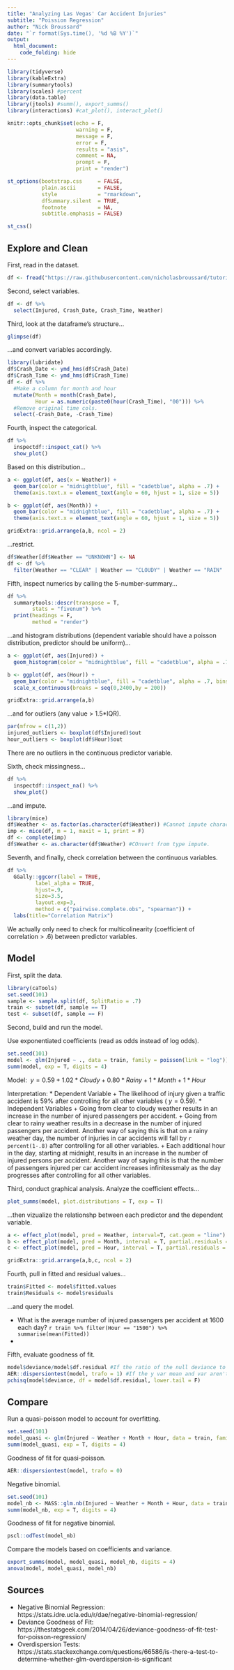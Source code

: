 ```yaml
---
title: "Analyzing Las Vegas' Car Accident Injuries"
subtitle: "Poission Regression"
author: "Nick Broussard"
date: "`r format(Sys.time(), '%d %B %Y')`"
output: 
  html_document:
    code_folding: hide
---
```

```r

library(tidyverse)
library(kableExtra)
library(summarytools)
library(scales) #percent
library(data.table)
library(jtools) #summ(), export_summs()
library(interactions) #cat_plot(), interact_plot()

knitr::opts_chunk$set(echo = F, 
                      warning = F, 
                      message = F, 
                      error = F,
                      results = "asis",
                      comment = NA,
                      prompt = F,
                      print = "render")

st_options(bootstrap.css     = FALSE,       
           plain.ascii       = FALSE,       
           style             = "rmarkdown", 
           dfSummary.silent  = TRUE,        
           footnote          = NA,          
           subtitle.emphasis = FALSE)       
```

```r
st_css()
```

## Explore and Clean

First, read in the dataset.

```r
df <- fread("https://raw.githubusercontent.com/nicholasbroussard/tutorials/master/poisson_injuries_lasvegas.csv")
```

Second, select variables.

```r
df <- df %>%
  select(Injured, Crash_Date, Crash_Time, Weather)
```

Third, look at the dataframe's structure...

```r
glimpse(df)
```

...and convert variables accordingly.

```r
library(lubridate)
df$Crash_Date <- ymd_hms(df$Crash_Date)
df$Crash_Time <- ymd_hms(df$Crash_Time)
df <- df %>%
  #Make a column for month and hour
  mutate(Month = month(Crash_Date),
         Hour = as.numeric(paste0(hour(Crash_Time), "00"))) %>%
  #Remove original time cols.
  select(-Crash_Date, -Crash_Time)
```

Fourth, inspect the categorical.

```r
df %>%
  inspectdf::inspect_cat() %>%
  show_plot()
```

Based on this distribution...

```r
a <- ggplot(df, aes(x = Weather)) +
  geom_bar(color = "midnightblue", fill = "cadetblue", alpha = .7) +
  theme(axis.text.x = element_text(angle = 60, hjust = 1, size = 5))

b <- ggplot(df, aes(Month)) +
  geom_bar(color = "midnightblue", fill = "cadetblue", alpha = .7) +
  theme(axis.text.x = element_text(angle = 60, hjust = 1, size = 5))

gridExtra::grid.arrange(a,b, ncol = 2)
```

...restrict.

```r
df$Weather[df$Weather == "UNKNOWN"] <- NA
df <- df %>%
  filter(Weather == "CLEAR" | Weather == "CLOUDY" | Weather == "RAIN" | is.na(Weather))
```

Fifth, inspect numerics by calling the 5-number-summary...

```r
df %>%
  summarytools::descr(transpose = T,
        stats = "fivenum") %>%
  print(headings = F,
        method = "render")
```

...and histogram distributions (dependent variable should have a poisson distribution, predictor should be uniform)...

```r
a <- ggplot(df, aes(Injured)) +
  geom_histogram(color = "midnightblue", fill = "cadetblue", alpha = .7, bins = 30) 

b <- ggplot(df, aes(Hour)) +
  geom_bar(color = "midnightblue", fill = "cadetblue", alpha = .7, bins = 30) +
  scale_x_continuous(breaks = seq(0,2400,by = 200))

gridExtra::grid.arrange(a,b)
```

...and for outliers (any value > 1.5*IQR).

```r
par(mfrow = c(1,2))
injured_outliers <- boxplot(df$Injured)$out
hour_outliers <- boxplot(df$Hour)$out
```

There are no outliers in the continuous predictor variable.

Sixth, check missingness... 

```r
df %>%
  inspectdf::inspect_na() %>%
  show_plot()
```

...and impute.

```r
library(mice)
df$Weather <- as.factor(as.character(df$Weather)) #Cannot impute character variables.
imp <- mice(df, m = 1, maxit = 1, print = F)
df <- complete(imp)
df$Weather <- as.character(df$Weather) #COnvert from type impute.
```

Seventh, and finally, check correlation between the continuous variables.

```r
df %>%
  GGally::ggcorr(label = TRUE, 
         label_alpha = TRUE,
         hjust=.9,
         size=3.5,
         layout.exp=3,
         method = c("pairwise.complete.obs", "spearman")) +
  labs(title="Correlation Matrix")
```

We actually only need to check for multicolinearity (coefficient of correlation > .6) between predictor variables.

## Model

First, split the data.

```r
library(caTools)
set.seed(101)
sample <- sample.split(df, SplitRatio = .7)
train <- subset(df, sample == T)
test <- subset(df, sample == F)
```

Second, build and run the model.

Use exponentiated coefficients (read as odds instead of log odds).

```r
set.seed(101)
model <- glm(Injured ~ ., data = train, family = poisson(link = "log"))
summ(model, exp = T, digits = 4)
```

Model: $\ y=0.59+1.02*Cloudy+0.80*Rainy+1*Month+1*Hour$

Interpretation:
* Dependent Variable
  + The likelihood of injury given a traffic accident is 59% after controlling for all other variables ($\ y=0.59$). 
* Independent Variables
  + Going from clear to cloudy weather results in an increase in the number of injured passengers per accident. 
  + Going from clear to rainy weather results in a decrease in the number of injured passengers per accident. Another way of saying this is that on a rainy weather day, the number of injuries in car accidents will fall by `r percent(1-.8)` after controlling for all other variables.
  + Each additional hour in the day, starting at midnight, results in an increase in the number of injured persons per accident.  Another way of saying this is that the number of passengers injured per car accident increases infinitessmaly as the day progresses after controlling for all other variables. 


Third, conduct graphical analysis. Analyze the coefficient effects...

```r
plot_summs(model, plot.distributions = T, exp = T)
```

...then vizualize the relationshp between each predictor and the dependent variable.

```r
a <- effect_plot(model, pred = Weather, interval=T, cat.geom = "line") #Categorical predictor.
b <- effect_plot(model, pred = Month, interval = T, partial.residuals = T, rug = T)
c <- effect_plot(model, pred = Hour, interval = T, partial.residuals = T, rug = T)

gridExtra::grid.arrange(a,b,c, ncol = 2)
```

Fourth, pull in fitted and residual values...

```r
train$Fitted <- model$fitted.values
train$Residuals <- model$residuals
```

...and query the model.

* What is the average number of injured passengers per accident at 1600 each day? `r train %>% filter(Hour == "1500") %>% summarise(mean(Fitted))`
* 

Fifth, evaluate goodness of fit.

```r
model$deviance/model$df.residual #If the ratio of the null deviance to residual deviance degrees of freedom is > 1, overdispersion.
AER::dispersiontest(model, trafo = 1) #If the y var mean and var aren't equal, then overdispersion.
pchisq(model$deviance, df = model$df.residual, lower.tail = F)
```


## Compare

Run a quasi-poisson model to account for overfitting.

```r
set.seed(101)
model_quasi <- glm(Injured ~ Weather + Month + Hour, data = train, family = quasipoisson(link = "log"))
summ(model_quasi, exp = T, digits = 4)
```

Goodness of fit for quasi-poisson.

```r
AER::dispersiontest(model, trafo = 0)
```

Negative binomial.

```r
set.seed(101)
model_nb <- MASS::glm.nb(Injured ~ Weather + Month + Hour, data = train)
summ(model_nb, exp = T, digits = 4)
```

Goodness of fit for negative binomial.

```r
pscl::odTest(model_nb)
```

Compare the models based on coefficients and variance.

```r
export_summs(model, model_quasi, model_nb, digits = 4)
anova(model, model_quasi, model_nb)
```

## Sources

* Negative Binomial Regression: https://stats.idre.ucla.edu/r/dae/negative-binomial-regression/
* Deviance Goodness of Fit: https://thestatsgeek.com/2014/04/26/deviance-goodness-of-fit-test-for-poisson-regression/
* Overdispersion Tests: https://stats.stackexchange.com/questions/66586/is-there-a-test-to-determine-whether-glm-overdispersion-is-significant

